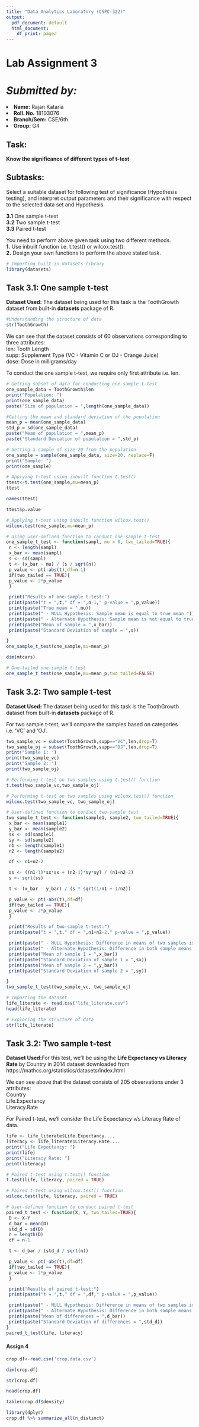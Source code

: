 ```yaml
---
title: "Data Analytics Laboratory (CSPC-322)"
output:
  pdf_document: default
  html_document:
    df_print: paged
---
```


# **Lab Assignment 3**

# *Submitted by:*
<li>**Name:** Rajan Kataria</li>
<li>**Roll. No.** 18103076</li>
<li>**Branch/Sem:** CSE/6th</li>
<li>**Group:** G4</li>

## **Task:**
**Know the significance of different types of t-test**     

## **Subtasks:**         
Select a suitable dataset for following test of significance (Hypothesis testing), and interpret output parameters and their significance with respect to the selected data set and Hypothesis.        

**3.1** One sample t-test      
**3.2** Two sample t-test      
**3.3** Paired t-test           

You need to perform above given task using two different methods.    
**1.** Use inbuilt function i.e. t.test() or wilcox.test().     
**2.** Design your own functions to perform the above stated task.     

```r
# Importing built-in datasets library
library(datasets)
```

## **Task 3.1: One sample t-test**               

**Dataset Used:** The dataset being used for this task is the ToothGrowth dataset from built-in **datasets** package of R.

```r
#Understanding the structure of data
str(ToothGrowth)
```

We can see that the dataset consists of 60 observations corresponding to three attributes:        
len: Tooth Length        
supp: Supplement Type (VC - Vitamin C or OJ - Orange Juice)       
dose: Dose in milligrams/day        

To conduct the one sample t-test, we require only first attribute i.e. len.      

```r
# Getting subset of data for conducting one-sample t-test
one_sample_data = ToothGrowth$len
print("Population: ")
print(one_sample_data)
paste("Size of population = ",length(one_sample_data))
```


```r
#Getting the mean and standard deviation of the population
mean_p = mean(one_sample_data)
std_p = sd(one_sample_data)
paste("Mean of population = ",mean_p)
paste("Standard Deviation of population = ",std_p)
```


```r
# Getting a sample of size 20 from the population
one_sample = sample(one_sample_data, size=20, replace=F)
print("Sample: ")
print(one_sample)
```


```r
# Applying t-test using inbuilt function t.test()
ttest<-t.test(one_sample,mu=mean_p)
ttest
```

```r
names(ttest)
```


```r
ttest$p.value
```


```r
# Applying t-test using inbuilt function wilcox.test()
wilcox.test(one_sample,mu=mean_p)
```


```r

# Using user-defined function to conduct one-sample t-test
one_sample_t_test <- function(sampl, mu = 0, two_tailed=TRUE){
 n <- length(sampl)
 x_bar <- mean(sampl)
 s <- sd(sampl)
 t <- (x_bar - mu) / (s / sqrt(n))
 p_value <- pt(-abs(t),df=n-1)
 if(two_tailed == TRUE){
 p_value <- 2*p_value
 }

 print("Results of one-sample t-test:")
 print(paste("t = ",t," df = ",n-1," p-value = ",p_value))
 print(paste("True mean = ",mu))
 print(paste(" - NULL Hypothesis: Sample mean is equal to true mean."))
 print(paste(" - Alternate Hypothesis: Sample mean is not equal to true mean."))
 print(paste("Mean of sample = ",x_bar))
 print(paste("Standard Deviation of sample = ",s))

}
one_sample_t_test(one_sample,mu=mean_p)

```
```r
dim(mtcars)
```


```r
# One-tailed one-sample t-test
one_sample_t_test(one_sample,mu=mean_p,two_tailed=FALSE)
```


## **Task 3.2: Two sample t-test**            

**Dataset Used:** The dataset being used for this task is the ToothGrowth dataset from built-in **datasets** package of R.           

For two sample t-test, we'll compare the samples based on categories i.e. 'VC' and 'OJ'.                   

```r
two_sample_vc = subset(ToothGrowth,supp=="VC",len,drop=T)
two_sample_oj = subset(ToothGrowth,supp=="OJ",len,drop=T)
print("Sample 1: ")
print(two_sample_vc)
print("Sample 2: ")
print(two_sample_oj)
```


```r
# Performing t-test on two samples using t.test() function
t.test(two_sample_vc,two_sample_oj)

```


```r
# Performing t-test on two samples using wilcox.test() function
wilcox.test(two_sample_vc, two_sample_oj)
```


```r
# User-defined function to conduct two-sample test
two_sample_t_test <- function(sample1, sample2, two_tailed=TRUE){
 x_bar <- mean(sample1)
 y_bar <- mean(sample2)
 sx <- sd(sample1)
 sy <- sd(sample2)
 n1 <- length(sample1)
 n2 <- length(sample2)

 df <- n1+n2-2

 ss <- ((n1-1)*sx*sx + (n2-1)*sy*sy) / (n1+n2-2)
 s <- sqrt(ss)

 t <- (x_bar - y_bar) / (s * sqrt(1/n1 + 1/n2))

 p_value <- pt(-abs(t),df=df)
 if(two_tailed == TRUE){
 p_value <- 2*p_value
 }

 print("Results of two-sample t-test:")
 print(paste("t = ",t," df = ",n1+n2-2," p-value = ",p_value))

 print(paste(" - NULL Hypothesis: Difference in means of two samples is 0."))
 print(paste(" - Alternate Hypothesis: Difference in both sample means is not zero."))
 print(paste("Mean of sample 1 = ",x_bar))
 print(paste("Standard Deviation of sample 1 = ",sx))
 print(paste("Mean of sample 2 = ",y_bar))
 print(paste("Standard Deviation of sample 2 = ",sy))

}
two_sample_t_test(two_sample_vc, two_sample_oj)
```


```r
# Importing the dataset
life_literate <- read.csv("life_literate.csv")
head(life_literate)
```


```r
# Exploring the structure of data
str(life_literate)
```


## **Task 3.2: Two sample t-test**            

**Dataset Used:**For this test, we'll be using the **Life Expectancy vs Literacy Rate** by Country in 2014 dataset downloaded from https://mathcs.org/statistics/datasets/index.html


We can see above that the dataset consists of 205 observations under 3 attributes:  
Country     
Life.Expectancy      
Literacy.Rate                   

For Paired t-test, we'll consider the Life Expectancy v/s Literacy Rate of data.  


```r
life <- life_literate$Life.Expectancy....
literacy <- life_literate$Literacy.Rate....
print("Life Expectancy: ")
print(life)
print("Literacy Rate: ")
print(literacy)
```


```r
# Paired t-test using t.test() function
t.test(life, literacy, paired = TRUE)
```


```r
# Paired t-test using wilcox.test() function
wilcox.test(life, literacy, paired = TRUE)
```


```r
# User-defined function to conduct paired t-test
paired_t_test <- function(X, Y, two_tailed=TRUE){
 D <- X-Y
 d_bar = mean(D)
 std_d = sd(D)
 n = length(D)
 df = n-1

 t <- d_bar / (std_d / sqrt(n))

 p_value <- pt(-abs(t),df=df)
 if(two_tailed == TRUE){
 p_value <- 2*p_value
 }

 print("Results of paired t-test:")
 print(paste("t = ",t," df = ",df," p-value = ",p_value))

 print(paste(" - NULL Hypothesis: Difference in means of two samples is 0."))
 print(paste(" - Alternate Hypothesis: Difference in both sample means is not zero."))
 print(paste("Mean of differences = ",d_bar))
 print(paste("Standard Deviation of differences = ",std_d))
}
paired_t_test(life, literacy)
```


#### Assign 4

```r
crop.df<-read.csv('crop.data.csv')
```

```r
dim(crop.df)
```


```r
str(crop.df)
```


```r
head(crop.df)
```
```r
table(crop.df$density)
```


```r
library(dplyr)
crop.df %>% summarize_all(n_distinct)
```


